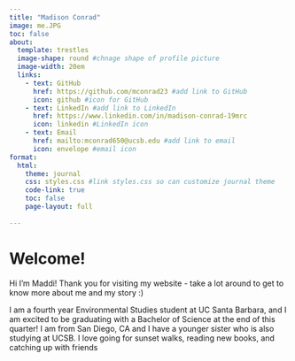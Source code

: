 ```yaml
---
title: "Madison Conrad"
image: me.JPG
toc: false
about:
  template: trestles
  image-shape: round #chnage shape of profile picture 
  image-width: 20em 
  links:
    - text: GitHub 
      href: https://github.com/mconrad23 #add link to GitHub
      icon: github #icon for GitHub
    - text: LinkedIn #add link to LinkedIn
      href: https://www.linkedin.com/in/madison-conrad-19mrc
      icon: linkedin #LinkedIn icon
    - text: Email 
      href: mailto:mconrad650@ucsb.edu #add link to email
      icon: envelope #email icon
format:
  html:
    theme: journal
    css: styles.css #link styles.css so can customize journal theme 
    code-link: true
    toc: false
    page-layout: full
    
---
```


# Welcome! 

Hi I'm Maddi! Thank you for visiting my website - take a lot around to get to know more about me and my story :) 

I am a fourth year Environmental Studies student at UC Santa Barbara, and I am excited to be graduating with a Bachelor of Science at the end of this quarter! I am from San Diego, CA and I have a younger sister who is also studying at UCSB. I love going for sunset walks, reading new books, and catching up with friends


